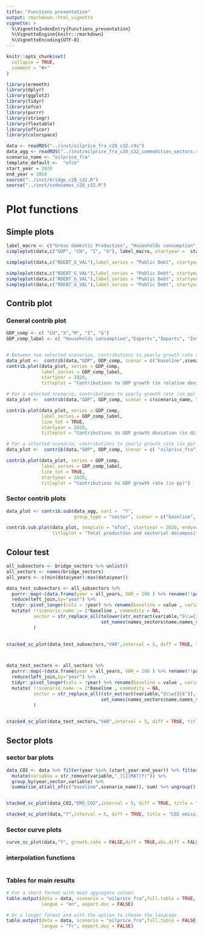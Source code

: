 ```yaml
---
title: "Functions presentation"
output: rmarkdown::html_vignette
vignette: >
  %\VignetteIndexEntry{Functions_presentation}
  %\VignetteEngine{knitr::rmarkdown}
  %\VignetteEncoding{UTF-8}
---
```


```r
knitr::opts_chunk$set(
  collapse = TRUE,
  comment = "#>"
)
```

```r
library(ermeeth)
library(dplyr)
library(ggplot2)
library(tidyr)
library(ofce)
library(purrr)
library(stringr)
library(flextable)
library(officer)
library(colorspace)
```

```r

data <- readRDS("../inst/oilprice_fra_c28_s32.rds")
data_agg <- readRDS("../inst/oilprice_fra_c28_s32_commodities_sectors.rds")
scenario_name <- "oilprice_fra"
template_default <-  "ofce"
start_year = 2020
end_year = 2050
source("../inst/bridge_c28_s32.R")
source("../inst/codenames_c28_s32.R")
```

# Plot functions

## Simple plots 
```r
label_macro <- c("Gross domestic Production", "Households consumption", "Investment", "Public spendings")
simpleplot(data,c("GDP", "CH", "I", "G"), label_macro, startyear =  start_year,endyear =  end_year, titleplot = "GDP and its components  (in difference from baseline)")

simpleplot(data,c("RDEBT_G_VAL"),label_series = "Public Debt", startyear = start_year, endyear = 2030, "diff", titleplot = "Public Account (in GDP points, difference from baseline)" , percent_label  = FALSE)

simpleplot(data,c("RDEBT_G_VAL"),label_series = "Public Debt", startyear = start_year, endyear = 2050, "diff", titleplot = "Public Account (in GDP points, difference from baseline)" , percent_label  = FALSE)
simpleplot(data,c("RDEBT_G_VAL"),label_series = "Public Debt", startyear = start_year, endyear = 2050, "diff", titleplot = "Public Account (in GDP points, difference from baseline)" , percent_label  = FALSE,custom_x_breaks = 3)
simpleplot(data,c("RDEBT_G_VAL"),label_series = "Public Debt", startyear = start_year, endyear = 2050, "diff", titleplot = "Public Account (in GDP points, difference from baseline)" , percent_label  = FALSE,custom_x_breaks = "R")
```


## Contrib plot

### General contrib plot

```r
GDP_comp <- c( "CH","X","M", "I", "G")
GDP_comp_label <- c( "Households consumption","Exports","Imports", "Investment", "Public spending")


# Between two selected scenarios, contributions to yearly growth rate difference (in pp)
data_plot <-  contrib(data,"GDP", GDP_comp, scenar = c("baseline",scenario_name))
contrib.plot(data_plot, series = GDP_comp, 
             label_series = GDP_comp_label,
             startyear = 2020,
             titleplot = "Contributions to GDP growth (in relative deviation from baseline)")

# For a selected scenario, contributions to yearly growth rate (in pp)
data_plot <-  contrib(data,"GDP", GDP_comp, scenar = c(scenario_name, "baseline"), indicator = "gr.diff")

contrib.plot(data_plot, series = GDP_comp, 
             label_series = GDP_comp_label,
             line_tot = TRUE,
             startyear = 2020,
             titleplot = "Contributions to GDP growth deviation (in difference in pp from baseline)")

# For a selected scenario, contributions to yearly growth rate (in pp)
data_plot <-  contrib(data,"GDP", GDP_comp, scenar = c( "oilprice_fra"), indicator = "gr.diff")

contrib.plot(data_plot, series = GDP_comp, 
             label_series = GDP_comp_label,
             line_tot = TRUE,
             startyear = 2020,
             titleplot = "Contributions to GDP growth rate (in pp)")

```

### Sector contrib plots
```r
data_plot <- contrib.sub(data_agg, var1 =  "Y",
                         group_type = "sector", scenar = c("baseline", "oilprice_fra"))

contrib.sub.plot(data_plot, template = "ofce", startyear = 2020, endyear = 2050, line_tot =  TRUE,
                 titleplot = "Total production and sectorial decomposition (in difference from baseline)")
```

## Colour test
```r

all_subsectors <- bridge_sectors %>% unlist()
all_sectors <- names(bridge_sectors)
all_years <- c(min(data$year):max(data$year))

data_test_subsectors <- all_subsectors %>%
  purrr::map(~(data.frame(year = all_years, VAR_= 100 ) %>% rename(!!paste0("VAR_",toupper(.x)) := VAR_ ))) %>%
  reduce(left_join,by="year") %>%
  tidyr::pivot_longer(cols = !year) %>% rename(baseline = value , variable = name) %>%
  mutate( !!scenario_name := 2*baseline , commodity = NA, 
          sector = str_replace_all(tolower(str_extract(variable,"S\\w{3}$")),
                                   set_names(names_sectors$name,names_sectors$code) ) 
          ) 
  

stacked_sc_plot(data_test_subsectors,"VAR",interval = 5, diff = TRUE, title = "Testing the colours",bridge4palette_sectors = bridge_sectors)



data_test_sectors <- all_sectors %>%
  purrr::map(~(data.frame(year = all_years, VAR_= 100 ) %>% rename(!!paste0("VAR_",toupper(.x)) := VAR_ ))) %>%
  reduce(left_join,by="year") %>%
  tidyr::pivot_longer(cols = !year) %>% rename(baseline = value , variable = name) %>%
  mutate( !!scenario_name := 2*baseline , commodity = NA, 
          sector = str_replace_all((str_extract(variable,"S\\w{3}$")),
                                   set_names(names_sectors$name,names_sectors$code) ) 
          ) 
  

stacked_sc_plot(data_test_sectors,"VAR",interval = 5, diff = TRUE, title = "Testing the colours",bridge4palette_sectors = bridge_sectors)

```

## Sector plots

### sector bar plots

```r
data_CO2 <- data %>% filter(year %in% (start_year:end_year)) %>% filter(grepl("^EMS_.+_CO2_S.*$",variable)) %>% 
  mutate(variable = str_remove(variable,"_(CI|MAT|Y)")) %>% 
  group_by(year,sector,variable) %>% 
  summarise_at(all_of(c("baseline",scenario_name)), sum) %>% ungroup()


stacked_sc_plot(data_CO2,"EMS_CO2",interval = 5, diff = TRUE, title = "CO2 emissions by sector (in difference from baseline)")

stacked_sc_plot(data,"Y",interval = 5, diff = TRUE, title = "CO2 emissions by sector (in difference from baseline)",bridge4palette_sectors = bridge_sectors)

```

### Sector curve plots

```r
curve_sc_plot(data,"Y", growth.rate = FALSE,diff = TRUE,abs.diff = FALSE,startyear = start_year,endyear = 2030, title = "Production by sector (in difference from baseline)")

```

### interpolation functions

```r

```

### Tables for main results
```r
# For a short format with main aggregate values
table.output(data = data, scenario = "oilprice_fra",full.table = TRUE,
             langue = "en", export.doc = FALSE)

# Or a longer format and with the option to choose the language
table.output(data = data, scenario = "oilprice_fra",full.table = FALSE,
             langue = "fr", export.doc = FALSE)

```
